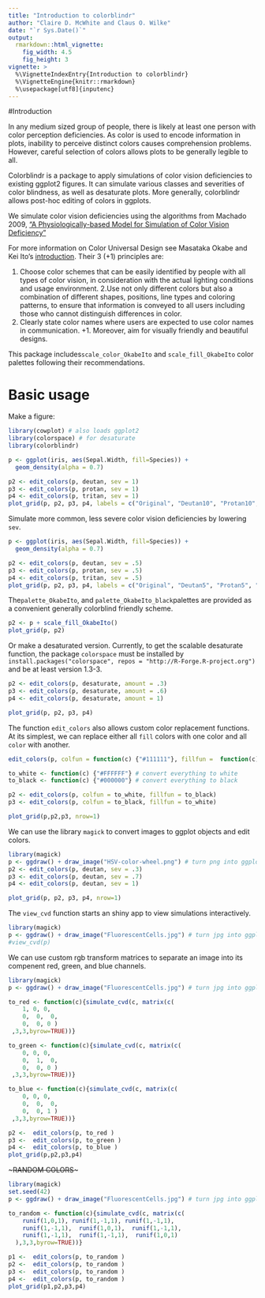 ---
title: "Introduction to colorblindr"
author: "Claire D. McWhite and Claus O. Wilke"
date: "`r Sys.Date()`"
output:
  rmarkdown::html_vignette:
    fig_width: 4.5
    fig_height: 3
vignette: >
  %\VignetteIndexEntry{Introduction to colorblindr}
  %\VignetteEngine{knitr::rmarkdown}
  %\usepackage[utf8]{inputenc}
---

#Introduction

In any medium sized group of people, there is likely at least one person with color perception deficiencies. As color is used to encode information in plots, inability to perceive distinct colors causes comprehension problems. However, careful selection of colors allows plots to be generally legible to all. 

Colorblindr is a package to apply simulations of color vision deficiencies to existing ggplot2 figures. It can simulate various classes and severities of color blindness, as well as desaturate plots. More generally, colorblindr allows post-hoc editing of colors in ggplots. 


We simulate color vision deficiencies using the algorithms from Machado 2009, ["A Physiologically-based Model for Simulation of Color Vision Deficiency"]( http://www.inf.ufrgs.br/~oliveira/pubs_files/CVD_Simulation/CVD_Simulation.html)

For more information on Color Universal Design see Masataka Okabe 
 and Kei Ito's [introduction](http://jfly.iam.u-tokyo.ac.jp/color/). Their 3 (+1) principles are:

 1. Choose color schemes that can be easily identified by people with all types of color vision, in consideration with the actual lighting conditions and usage environment.
 2.Use not only different colors but also a combination of different shapes, positions, line types and coloring patterns, to ensure that information is conveyed to all users including those who cannot distinguish differences in color.
 3. Clearly state color names where users are expected to use color names in communication.
 +1. Moreover, aim for visually friendly and beautiful designs.

This package includes`scale_color_OkabeIto` and `scale_fill_OkabeIto` color palettes following their recommendations. 

# Basic usage

Make a figure:

```{r}
library(cowplot) # also loads ggplot2
library(colorspace) # for desaturate
library(colorblindr)

p <- ggplot(iris, aes(Sepal.Width, fill=Species)) +
  geom_density(alpha = 0.7)

p2 <- edit_colors(p, deutan, sev = 1)
p3 <- edit_colors(p, protan, sev = 1)
p4 <- edit_colors(p, tritan, sev = 1)
plot_grid(p, p2, p3, p4, labels = c("Original", "Deutan10", "Protan10", "Tritan10"))
```

Simulate more common, less severe color vision deficiencies by lowering `sev`.
```{r}


p <- ggplot(iris, aes(Sepal.Width, fill=Species)) +
  geom_density(alpha = 0.7)

p2 <- edit_colors(p, deutan, sev = .5)
p3 <- edit_colors(p, protan, sev = .5)
p4 <- edit_colors(p, tritan, sev = .5)
plot_grid(p, p2, p3, p4, labels = c("Original", "Deutan5", "Protan5", "Tritan5"))
```

The`palette_OkabeIto`, and `palette_OkabeIto_black`palettes are provided as a convenient generally colorblind friendly scheme. 

```{r}
p2 <- p + scale_fill_OkabeIto()
plot_grid(p, p2)

```


Or make a desaturated version. Currently, to get the scalable desaturate function, the package `colorspace` must be installed by `install.packages("colorspace", repos = "http://R-Forge.R-project.org")` and be at least version 1.3-3.
```{r}

p2 <- edit_colors(p, desaturate, amount = .3)
p3 <- edit_colors(p, desaturate, amount = .6)
p4 <- edit_colors(p, desaturate, amount = 1)

plot_grid(p, p2, p3, p4)
```

The function `edit_colors` also allows custom color replacement functions. At its simplest, we can replace either all `fill` colors with one color and all `color` with another.
```{r}

edit_colors(p, colfun = function(c) {"#111111"}, fillfun =  function(c){"#FFFFFF"})

to_white <- function(c) {"#FFFFFF"} # convert everything to white
to_black <- function(c) {"#000000"} # convert everything to black

p2 <- edit_colors(p, colfun = to_white, fillfun = to_black)
p3 <- edit_colors(p, colfun = to_black, fillfun = to_white)

plot_grid(p,p2,p3, nrow=1)
```



We can use the library `magick` to convert images to ggplot objects and edit colors. 
```{r}
library(magick)
p <- ggdraw() + draw_image("HSV-color-wheel.png") # turn png into ggplot object
p2 <- edit_colors(p, deutan, sev = .3)
p3 <- edit_colors(p, deutan, sev = .7)
p4 <- edit_colors(p, deutan, sev = 1)

plot_grid(p, p2, p3, p4, nrow=1)

```







The `view_cvd` function starts an shiny app to view simulations interactively. 
```{r}
library(magick)
p <- ggdraw() + draw_image("FluorescentCells.jpg") # turn jpg into ggplot object
#view_cvd(p)
```


We can use custom rgb transform matrices to separate an image into its compenent red, green, and blue channels.
```{r}

library(magick)
p <- ggdraw() + draw_image("FluorescentCells.jpg") # turn jpg into ggplot object

to_red <- function(c){simulate_cvd(c, matrix(c(
    1, 0, 0,
    0,  0,  0,
    0,  0, 0 )
 ,3,3,byrow=TRUE))}

to_green <- function(c){simulate_cvd(c, matrix(c(
    0, 0, 0,
    0,  1,  0,
    0,  0, 0 )
 ,3,3,byrow=TRUE))} 

to_blue <- function(c){simulate_cvd(c, matrix(c(
    0, 0, 0,
    0,  0,  0,
    0,  0, 1 )
 ,3,3,byrow=TRUE))} 

p2 <-  edit_colors(p, to_red )
p3 <-  edit_colors(p, to_green )
p4 <-  edit_colors(p, to_blue )
plot_grid(p,p2,p3,p4)

```

~~~RANDOM COLORS~~~
```{r}

library(magick)
set.seed(42)
p <- ggdraw() + draw_image("FluorescentCells.jpg") # turn jpg into ggplot object

to_random <- function(c){simulate_cvd(c, matrix(c(
    runif(1,0,1), runif(1,-1,1), runif(1,-1,1),
    runif(1,-1,1),  runif(1,0,1),  runif(1,-1,1),
    runif(1,-1,1),  runif(1,-1,1),  runif(1,0,1)
  ),3,3,byrow=TRUE))} 

p1 <-  edit_colors(p, to_random )
p2 <-  edit_colors(p, to_random )
p3 <-  edit_colors(p, to_random )
p4 <-  edit_colors(p, to_random )
plot_grid(p1,p2,p3,p4)

```




